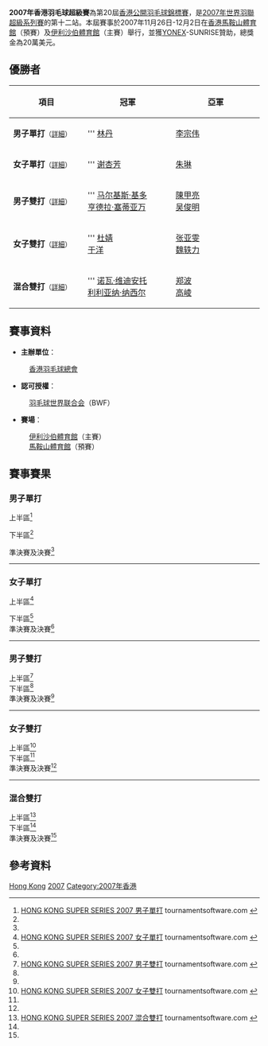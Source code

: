 {{noteTA|G1=Badminton}}
{{infobox badminton event
|name           = 2007年香港羽毛球超級賽
|image          = 
|size           = 
|caption        =
|dates          = 2007年11月26日－12月2日
|number_edition = 第20屆
|level          = 超級系列賽
|prize_money    = 20萬美元
|location       = {{HKG}}
|venue          = [[馬鞍山體育館|馬鞍山體育館]]（預賽）<br/>[[伊利沙伯體育館|伊利沙伯體育館]]（主賽）
|previous       = 2006年香港羽毛球公開賽
|next           = 2008年香港羽毛球超級賽
}}
'''2007年香港羽毛球超級賽'''為第20屆[[香港公開羽毛球錦標賽|香港公開羽毛球錦標賽]]，是[[2007年世界羽聯超級系列賽|2007年世界羽聯超級系列賽]]的第十二站。本屆賽事於2007年11月26日-12月2日在[[香港|香港]][[馬鞍山體育館|馬鞍山體育館]]（預賽）及[[伊利沙伯體育館|伊利沙伯體育館]]（主賽）舉行，並獲[[YONEX|YONEX]]-SUNRISE贊助，總獎金為20萬美元。

== 優勝者 ==
{| class=wikitable style="font-size:small"
!width="200"|項目
!width="250"|冠軍
!width="250"|亞軍
|-
|'''男子單打'''<small>（[[#男子單打|詳細]]）</small>
|'''{{flagicon|CHN}} [[林丹|林丹]]
|{{flagicon|MAS}} [[李宗伟|李宗伟]]
|-
|'''女子單打'''<small>（[[#女子單打|詳細]]）</small>
|'''{{flagicon|CHN}} [[谢杏芳|谢杏芳]]
|{{flagicon|CHN}} [[朱琳_(羽毛球运动员)|朱琳]]
|-
|'''男子雙打'''<small>（[[#男子雙打|詳細]]）</small>
|'''{{flagicon|INA}} [[马尔基斯·基多|马尔基斯·基多]] <br/>{{flagicon|INA}} [[亨德拉·塞蒂亚万|亨德拉·塞蒂亚万]]
|{{flagicon|INA}} [[陳甲亮|陳甲亮]]<br/>{{flagicon|USA}} [[吴俊明|吴俊明]]
|-
|'''女子雙打'''<small>（[[#女子雙打|詳細]]）</small>
|'''{{flagicon|CHN}} [[杜婧|杜婧]] <br/>{{flagicon|CHN}} [[于洋_(羽毛球运动员)|于洋]]
|{{flagicon|CHN}} [[张亚雯|张亚雯]] <br/>{{flagicon|CHN}} [[魏轶力|魏轶力]]
|-
|'''混合雙打'''<small>（[[#混合雙打|詳細]]）</small>
|'''{{flagicon|INA}} [[诺瓦·维迪安托|诺瓦·维迪安托]]<br/>{{flagicon|INA}} [[利利亚纳·纳西尔|利利亚纳·纳西尔]]
|{{flagicon|CHN}} [[郑波_(羽毛球运动员)|郑波]] <br/>{{flagicon|CHN}} [[高崚|高崚]]
|}

==賽事資料==
*'''主辦單位'''：
:[[香港羽毛球總會|香港羽毛球總會]]

*'''認可授權'''：
:[[羽毛球世界联合会|羽毛球世界联合会]]（BWF）

*'''賽場'''：
:[[伊利沙伯體育館|伊利沙伯體育館]]（主賽）
:[[馬鞍山體育館|馬鞍山體育館]]（預賽）

== 賽事賽果 ==
=== 男子單打 ===
;上半區<ref name="MS">[http://tournamentsoftware.com/sport/draw.aspx?id=BBCFBB7B-65DA-4825-8F53-4E0F6B157F27&draw=1 HONG KONG SUPER SERIES 2007 男子單打] tournamentsoftware.com {{en}}</ref>
{{16TeamBracket-Compact-Tennis3
| RD1-seed01=1
| RD1-team01='''{{flagicon|CHN}} [[林丹|林丹]]
| RD1-score01-1='''21
| RD1-score01-2='''21
| RD1-score01-3=
| RD1-seed02=
| RD1-team02={{flagicon|ENG}} [[安德鲁·史密斯_(羽毛球运动员)|安德鲁·史密斯]]
| RD1-score02-1=17
| RD1-score02-2=5
| RD1-score02-3=
| RD1-seed03=PFQ
| RD1-team03={{flagicon|TPE}} [[謝裕興|謝裕興]] (棄權)
| RD1-score03-1=
| RD1-score03-2=
| RD1-score03-3=
| RD1-seed04=
| RD1-team04='''{{flagicon|JPN}} [[佐藤翔治|佐藤翔治]]
| RD1-score04-1=
| RD1-score04-2=
| RD1-score04-3=
| RD1-seed05=6
| RD1-team05='''{{flagicon|INA}} [[陶菲克·希达亚特|陶菲克]]
| RD1-score05-1='''21
| RD1-score05-2='''21
| RD1-score05-3=
| RD1-seed06=
| RD1-team06={{flagicon|CHN}} [[陈宏_(羽毛球运动员)|陈宏]]
| RD1-score06-1=11
| RD1-score06-2=13
| RD1-score06-3=
| RD1-seed07=
| RD1-team07='''{{flagicon|KOR}} [[朴成奐|朴成奐]]
| RD1-score07-1='''21
| RD1-score07-2='''21
| RD1-score07-3=
| RD1-seed08=
| RD1-team08={{flagicon|HKG}} [[吳蔚|吳蔚]]
| RD1-score08-1=17
| RD1-score08-2=18
| RD1-score08-3=
| RD1-seed09=4
| RD1-team09='''{{flagicon|CHN}} [[陈金|陈金]]
| RD1-score09-1=19
| RD1-score09-2='''21
| RD1-score09-3='''21
| RD1-seed10=PFQ
| RD1-team10={{nowrap|{{flagicon|THA}} [[Poompat_Sapkulchananart|P Sapkulchananart]]}}
| RD1-score10-1='''21
| RD1-score10-2=12
| RD1-score10-3=11
| RD1-seed11=
| RD1-team11={{flagicon|NED}} [[迪基·帕尔亚玛|迪基·帕尔亚玛]]
| RD1-score11-1=18
| RD1-score11-2=12
| RD1-score11-3=
| RD1-seed12=Q4
| RD1-team12='''{{flagicon|CHN}} [[龚伟杰|龚伟杰]]
| RD1-score12-1='''21
| RD1-score12-2='''21
| RD1-score12-3=
| RD1-seed13=7
| RD1-team13='''{{flagicon|INA}} [[索尼·昆科罗|索尼·昆科罗]]
| RD1-score13-1='''21
| RD1-score13-2='''21
| RD1-score13-3=
| RD1-seed14=
| RD1-team14={{flagicon|THA}} [[文萨·波萨那|文萨·波萨那]]
| RD1-score14-1=10
| RD1-score14-2=14
| RD1-score14-3=
| RD1-seed15=
| RD1-team15='''{{flagicon|MAS}} [[杨佳宾|杨佳宾]]
| RD1-score15-1='''22
| RD1-score15-2='''25
| RD1-score15-3=
| RD1-seed16=Q1
| RD1-team16={{flagicon|CHN}} [[吕轶|吕轶]]
| RD1-score16-1=20
| RD1-score16-2=23
| RD1-score16-3=

| RD2-seed01=1
| RD2-team01='''{{flagicon|CHN}} [[林丹|林丹]]
| RD2-score01-1='''21
| RD2-score01-2='''21
| RD2-score01-3=
| RD2-seed02=
| RD2-team02={{flagicon|JPN}} [[佐藤翔治|佐藤翔治]]
| RD2-score02-1=15
| RD2-score02-2=11
| RD2-score02-3=
| RD2-seed03=6
| RD2-team03='''{{flagicon|INA}} [[陶菲克·希达亚特|陶菲克]]
| RD2-score03-1='''21
| RD2-score03-2='''21
| RD2-score03-3=
| RD2-seed04=
| RD2-team04={{flagicon|KOR}} [[朴成奐|朴成奐]]
| RD2-score04-1=12
| RD2-score04-2=19
| RD2-score04-3=
| RD2-seed05=4
| RD2-team05='''{{flagicon|CHN}} [[陈金|陈金]]
| RD2-score05-1='''21
| RD2-score05-2='''21
| RD2-score05-3=
| RD2-seed06=Q4
| RD2-team06={{flagicon|CHN}} [[龚伟杰|龚伟杰]]
| RD2-score06-1=16
| RD2-score06-2=13
| RD2-score06-3=
| RD2-seed07=7
| RD2-team07='''{{nowrap|{{flagicon|INA}} [[索尼·昆科罗|索尼·昆科罗]]}}
| RD2-score07-1='''21
| RD2-score07-2='''21
| RD2-score07-3=
| RD2-seed08=
| RD2-team08={{flagicon|MAS}} [[杨佳宾|杨佳宾]]
| RD2-score08-1=17
| RD2-score08-2=13
| RD2-score08-3=

| RD3-seed01=1
| RD3-team01='''{{flagicon|CHN}} [[林丹|林丹]]
| RD3-score01-1='''21
| RD3-score01-2='''21
| RD3-score01-3=
| RD3-seed02=6
| RD3-team02={{flagicon|INA}} [[陶菲克·希达亚特|陶菲克]]
| RD3-score02-1=12
| RD3-score02-2=14
| RD3-score02-3=
| RD3-seed03=4
| RD3-team03='''{{flagicon|CHN}} [[陈金|陈金]]
| RD3-score03-1='''21
| RD3-score03-2='''21
| RD3-score03-3=
| RD3-seed04=7
| RD3-team04={{nowrap|{{flagicon|INA}} [[索尼·昆科罗|索尼·昆科罗]]}}
| RD3-score04-1=8
| RD3-score04-2=6
| RD3-score04-3=

| RD4-seed01=1
| RD4-team01='''{{flagicon|CHN}} [[林丹|林丹]]
| RD4-score01-1='''21
| RD4-score01-2=10
| RD4-score01-3=
| RD4-seed02=4
| RD4-team02={{nowrap|{{flagicon|CHN}} [[陈金|陈金]] (中途退出)}}
| RD4-score02-1=16
| RD4-score02-2=6
| RD4-score02-3=
}}

;下半區<ref name="MS"/>
{{16TeamBracket-Compact-Tennis3

| RD1-seed01=
| RD1-team01='''{{flagicon|MAS}} [[穆罕默德·哈菲兹·宾·哈希姆|哈菲兹]]
| RD1-score01-1='''21
| RD1-score01-2='''21
| RD1-score01-3=
| RD1-seed02=
| RD1-team02={{flagicon|INA}} [[西蒙·桑托索|西蒙·桑托索]]
| RD1-score02-1=15
| RD1-score02-2=17
| RD1-score02-3=
| RD1-seed03=PFQ
| RD1-team03={{flagicon|VIE}} [[阮進明|阮進明]]
| RD1-score03-1=15
| RD1-score03-2=21
| RD1-score03-3=
| RD1-seed04=8
| RD1-team04='''{{nowrap|{{flagicon|DEN}} [[肯尼斯·乔纳森|肯尼斯·乔纳森]]}}
| RD1-score04-1='''21
| RD1-score04-2='''23
| RD1-score04-3=
| RD1-seed05=PFQ
| RD1-team05={{flagicon|KOR}} [[李炫一|李炫一]]
| RD1-score05-1=15
| RD1-score05-2=13
| RD1-score05-3=
| RD1-seed06=
| RD1-team06='''{{flagicon|MAS}} [[罗斯林·哈西姆|罗斯林·哈西姆]]
| RD1-score06-1='''21
| RD1-score06-2='''21
| RD1-score06-3=
| RD1-seed07=
| RD1-team07={{flagicon|HKG}} [[陳仁傑|陳仁傑]]
| RD1-score07-1=15
| RD1-score07-2=19
| RD1-score07-3=
| RD1-seed08=3
| RD1-team08='''{{flagicon|CHN}} [[鲍春来|鲍春来]]
| RD1-score08-1='''21
| RD1-score08-2='''21
| RD1-score08-3=
| RD1-seed09=
| RD1-team09='''{{flagicon|JPN}} [[佐佐木翔|佐佐木翔]]
| RD1-score09-1='''21
| RD1-score09-2='''21
| RD1-score09-3=
| RD1-seed10=
| RD1-team10={{flagicon|NED}} [[方發財|方發財]]
| RD1-score10-1=15
| RD1-score10-2=15
| RD1-score10-3=
| RD1-seed11=
| RD1-team11={{flagicon|MAS}} [[黄综翰|黄综翰]]
| RD1-score11-1=14
| RD1-score11-2=14
| RD1-score11-3=
| RD1-seed12=5
| RD1-team12='''{{flagicon|DEN}} [[彼得·盖德|彼得·盖德]]
| RD1-score12-1='''21
| RD1-score12-2='''21
| RD1-score12-3=
| RD1-seed13=Q2
| RD1-team13={{flagicon|CHN}} [[朱伟伦|朱伟伦]]
| RD1-score13-1=19
| RD1-score13-2=13
| RD1-score13-3=
| RD1-seed14=
| RD1-team14='''{{flagicon|MAS}} [[李传成|李传成]]
| RD1-score14-1='''21
| RD1-score14-2='''21
| RD1-score14-3=
| RD1-seed15=Q3
| RD1-team15={{flagicon|MAS}} [[关明鸿|关明鸿]]
| RD1-score15-1=13
| RD1-score15-2=11
| RD1-score15-3=
| RD1-seed16=2
| RD1-team16='''{{flagicon|MAS}} [[李宗伟|李宗伟]]
| RD1-score16-1='''21
| RD1-score16-2='''21
| RD1-score16-3=

| RD2-seed01=
| RD2-team01={{flagicon|MAS}} [[穆罕默德·哈菲兹·宾·哈希姆|哈菲兹]]
| RD2-score01-1=19
| RD2-score01-2=5
| RD2-score01-3=
| RD2-seed02=8
| RD2-team02='''{{flagicon|DEN}} [[肯尼斯·乔纳森|肯尼斯·乔纳森]]
| RD2-score02-1='''21
| RD2-score02-2='''21
| RD2-score02-3=
| RD2-seed03=
| RD2-team03='''{{flagicon|MAS}} [[罗斯林·哈西姆|罗斯林·哈西姆]]
| RD2-score03-1='''21
| RD2-score03-2=
| RD2-score03-3=
| RD2-seed04=3
| RD2-team04={{nowrap|{{flagicon|CHN}} [[鲍春来|鲍春来]] (中途退出)}}
| RD2-score04-1=19
| RD2-score04-2=
| RD2-score04-3=
| RD2-seed05=
| RD2-team05={{flagicon|JPN}} [[佐佐木翔|佐佐木翔]]
| RD2-score05-1=12
| RD2-score05-2=12
| RD2-score05-3=
| RD2-seed06=5
| RD2-team06='''{{flagicon|DEN}} [[彼得·盖德|彼得·盖德]]
| RD2-score06-1='''21
| RD2-score06-2='''21
| RD2-score06-3=
| RD2-seed07=
| RD2-team07={{flagicon|MAS}} [[李传成|李传成]]
| RD2-score07-1=15
| RD2-score07-2=10
| RD2-score07-3=
| RD2-seed08=2
| RD2-team08='''{{flagicon|MAS}} [[李宗伟|李宗伟]]
| RD2-score08-1='''21
| RD2-score08-2='''21
| RD2-score08-3=

| RD3-seed01=8
| RD3-team01='''{{nowrap|{{flagicon|DEN}} [[肯尼斯·乔纳森|肯尼斯·乔纳森]]}}
| RD3-score01-1='''21
| RD3-score01-2='''21
| RD3-score01-3=
| RD3-seed02=
| RD3-team02={{flagicon|MAS}} [[罗斯林·哈西姆|罗斯林·哈西姆]]
| RD3-score02-1=12
| RD3-score02-2=5
| RD3-score02-3=
| RD3-seed03=5
| RD3-team03={{flagicon|DEN}} [[彼得·盖德|彼得·盖德]]
| RD3-score03-1=17
| RD3-score03-2=20
| RD3-score03-3=
| RD3-seed04=2
| RD3-team04='''{{flagicon|MAS}} [[李宗伟|李宗伟]]
| RD3-score04-1='''21
| RD3-score04-2='''22
| RD3-score04-3=

| RD4-seed01=8
| RD4-team01={{nowrap|{{flagicon|DEN}} [[肯尼斯·乔纳森|肯尼斯·乔纳森]]}}
| RD4-score01-1=13
| RD4-score01-2=17
| RD4-score01-3=
| RD4-seed02=2
| RD4-team02='''{{flagicon|MAS}} [[李宗伟|李宗伟]]
| RD4-score02-1='''21
| RD4-score02-2='''21
| RD4-score02-3=
}}

;準決賽及決賽<ref name="MS"/>
{{4TeamBracket-Tennis3-v2
| team-width=200
| RD1-seed1=1
| RD1-team1='''{{flagicon|CHN}} [[林丹|林丹]]
| RD1-score1-1='''21
| RD1-score1-2=10
| RD1-score1-3=
| RD1-seed2=4
| RD1-team2={{nowrap|{{flagicon|CHN}} [[陈金|陈金]] (中途退出)}}
| RD1-score2-1=16
| RD1-score2-2=6
| RD1-score2-3=
| RD1-seed3=8
| RD1-team3={{flagicon|DEN}} [[肯尼斯·乔纳森|肯尼斯·乔纳森]]
| RD1-score3-1=13
| RD1-score3-2=17
| RD1-score3-3=
| RD1-seed4=2
| RD1-team4='''{{flagicon|MAS}} [[李宗伟|李宗伟]]
| RD1-score4-1='''21
| RD1-score4-2='''21
| RD1-score4-3=
| RD2-seed1=1
| RD2-team1='''{{flagicon|CHN}} [[林丹|林丹]]
| RD2-score1-1=9
| RD2-score1-2='''21
| RD2-score1-3='''21
| RD2-seed2=2
| RD2-team2={{flagicon|MAS}} [[李宗伟|李宗伟]]
| RD2-score2-1='''21
| RD2-score2-2=15
| RD2-score2-3=15
}}
----

=== 女子單打 ===
;上半區<ref name="WS">[http://tournamentsoftware.com/sport/draw.aspx?id=BBCFBB7B-65DA-4825-8F53-4E0F6B157F27&draw=3 HONG KONG SUPER SERIES 2007 女子單打] tournamentsoftware.com {{en}}</ref>
{{16TeamBracket-Compact-Tennis3
| RD1-seed01=1
| RD1-team01='''{{flagicon|CHN}} [[谢杏芳|谢杏芳]]
| RD1-score01-1='''21
| RD1-score01-2='''21
| RD1-score01-3=
| RD1-seed02=
| RD1-team02={{flagicon|CAN}} [[夏尔曼·丽德|夏尔曼·丽德]]
| RD1-score02-1=4
| RD1-score02-2=6
| RD1-score02-3=

| RD1-seed03=
| RD1-team03={{flagicon|TPE}} [[白旻潔|白旻潔]]
| RD1-score03-1=9
| RD1-score03-2=17
| RD1-score03-3=
| RD1-seed04=
| RD1-team04='''{{flagicon|HKG}} [[葉姵延|葉姵延]]
| RD1-score04-1='''21
| RD1-score04-2='''21
| RD1-score04-3=

| RD1-seed05=5
| RD1-team05='''{{flagicon|FRA}} [[皮红艳|皮红艳]]
| RD1-score05-1='''21
| RD1-score05-2='''21
| RD1-score05-3=
| RD1-seed06=Q3
| RD1-team06={{flagicon|HKG}} [[謝影雪|謝影雪]]
| RD1-score06-1=15
| RD1-score06-2=8
| RD1-score06-3=

| RD1-seed07=
| RD1-team07='''{{flagicon|DEN}} [[蒂内·拉斯穆森|蒂内·拉斯穆森]]
| RD1-score07-1='''21
| RD1-score07-2=12
| RD1-score07-3='''21
| RD1-seed08=
| RD1-team08={{flagicon|IND}} [[塞娜·内维尔|塞娜·内维尔]]
| RD1-score08-1=17
| RD1-score08-2='''21
| RD1-score08-3=16

| RD1-seed09=4
| RD1-team09='''{{flagicon|CHN}} [[卢兰|卢兰]]
| RD1-score09-1='''21
| RD1-score09-2='''21
| RD1-score09-3=
| RD1-seed10=
| RD1-team10={{flagicon|TPE}} [[鄭韶婕|鄭韶婕]]
| RD1-score10-1=5
| RD1-score10-2=16
| RD1-score10-3=

| RD1-seed11=PFQ
| RD1-team11={{flagicon|HKG}} [[伍家信|伍家信]]
| RD1-score11-1=10
| RD1-score11-2=9
| RD1-score11-3=
| RD1-seed12=
| RD1-team12='''{{flagicon|NED}} [[姚洁|姚洁]]
| RD1-score12-1='''21
| RD1-score12-2='''21
| RD1-score12-3=

| RD1-seed13=PFQ
| RD1-team13={{flagicon|TPE}} [[張麗瑩|張麗瑩]]
| RD1-score13-1=20
| RD1-score13-2=9
| RD1-score13-3=
| RD1-seed14=PFQ
| RD1-team14='''{{flagicon|HKG}} [[蒙筠怡|蒙筠怡]]
| RD1-score14-1='''22
| RD1-score14-2='''21
| RD1-score14-3=

| RD1-seed15=Q2
| RD1-team15={{flagicon|HKG}} [[陳虹蓉|陳虹蓉]]
| RD1-score15-1=7
| RD1-score15-2=9
| RD1-score15-3=
| RD1-seed16=
| RD1-team16='''{{nowrap|{{flagicon|ENG}} [[特蕾西·哈勒姆|特蕾西·哈勒姆]]}}
| RD1-score16-1='''21
| RD1-score16-2='''21
| RD1-score16-3=

| RD2-seed01=1
| RD2-team01='''{{flagicon|CHN}} [[谢杏芳|谢杏芳]]
| RD2-score01-1='''21
| RD2-score01-2='''21
| RD2-score01-3=
| RD2-seed02=
| RD2-team02={{flagicon|HKG}} [[葉姵延|葉姵延]]
| RD2-score02-1=14
| RD2-score02-2=7
| RD2-score02-3=

| RD2-seed03=5
| RD2-team03={{flagicon|FRA}} [[皮红艳|皮红艳]]
| RD2-score03-1=16
| RD2-score03-2=13
| RD2-score03-3=
| RD2-seed04=
| RD2-team04='''{{flagicon|DEN}} [[蒂内·拉斯穆森|蒂内·拉斯穆森]]
| RD2-score04-1='''21
| RD2-score04-2='''21
| RD2-score04-3=

| RD2-seed05=4
| RD2-team05='''{{flagicon|CHN}} [[卢兰|卢兰]]
| RD2-score05-1='''21
| RD2-score05-2='''21
| RD2-score05-3=
| RD2-seed06=
| RD2-team06={{flagicon|NED}} [[姚洁|姚洁]]
| RD2-score06-1=19
| RD2-score06-2=11
| RD2-score06-3=

| RD2-seed07=PFQ
| RD2-team07={{flagicon|HKG}} [[蒙筠怡|蒙筠怡]]
| RD2-score07-1=13
| RD2-score07-2=15
| RD2-score07-3=
| RD2-seed08=
| RD2-team08='''{{nowrap|{{flagicon|ENG}} [[特蕾西·哈勒姆|特蕾西·哈勒姆]]}}
| RD2-score08-1='''21
| RD2-score08-2='''21
| RD2-score08-3=

| RD3-seed01=1
| RD3-team01='''{{flagicon|CHN}} [[谢杏芳|谢杏芳]]
| RD3-score01-1='''21
| RD3-score01-2='''21
| RD3-score01-3=
| RD3-seed02=
| RD3-team02={{flagicon|DEN}} [[蒂内·拉斯穆森|蒂内·拉斯穆森]]
| RD3-score02-1=15
| RD3-score02-2=15
| RD3-score02-3=

| RD3-seed03=4
| RD3-team03='''{{flagicon|CHN}} [[卢兰|卢兰]]
| RD3-score03-1='''21
| RD3-score03-2='''21
| RD3-score03-3=
| RD3-seed04=7
| RD3-team04={{nowrap|{{flagicon|ENG}} [[特蕾西·哈勒姆|特蕾西·哈勒姆]]}}
| RD3-score04-1=14
| RD3-score04-2=15
| RD3-score04-3=

| RD4-seed01=1
| RD4-team01='''{{nowrap|{{flagicon|CHN}} [[谢杏芳|谢杏芳]]}}
| RD4-score01-1='''21
| RD4-score01-2='''21
| RD4-score01-3=
| RD4-seed02=4
| RD4-team02={{flagicon|CHN}} [[卢兰|卢兰]]
| RD4-score02-1=8
| RD4-score02-2=10
| RD4-score02-3=
}}
;下半區<ref name="WS"/>
;準決賽及決賽<ref name="WS"/>
{{4TeamBracket-Tennis3-v2
| team-width=200
| RD1-seed1=1
| RD1-team1='''{{flagicon|CHN}} [[谢杏芳|谢杏芳]]
| RD1-score1-1='''21
| RD1-score1-2='''21
| RD1-score1-3=
| RD1-seed2=4
| RD1-team2={{flagicon|CHN}} [[卢兰|卢兰]]
| RD1-score2-1=16
| RD1-score2-2=10
| RD1-score2-3=
| RD1-seed3=3
| RD1-team3='''{{flagicon|CHN}} [[朱琳_(羽毛球运动员)|朱琳]]
| RD1-score3-1=11
| RD1-score3-2='''21
| RD1-score3-3='''21
| RD1-seed4=
| RD1-team4={{flagicon|KOR}} [[全在娟|全在娟]]
| RD1-score4-1='''21
| RD1-score4-2=10
| RD1-score4-3=16
| RD2-seed1=1
| RD2-team1='''{{flagicon|CHN}} [[谢杏芳|谢杏芳]]
| RD2-score1-1='''21
| RD2-score1-2='''21
| RD2-score1-3=
| RD2-seed2=3
| RD2-team2={{flagicon|CHN}} [[朱琳_(羽毛球运动员)|朱琳]]
| RD2-score2-1=19
| RD2-score2-2=14
| RD2-score2-3=
}}
----

=== 男子雙打 ===
;上半區<ref name="MD">[http://tournamentsoftware.com/sport/draw.aspx?id=BBCFBB7B-65DA-4825-8F53-4E0F6B157F27&draw=5 HONG KONG SUPER SERIES 2007 男子雙打] tournamentsoftware.com {{en}}</ref>
;下半區<ref name="MD"/>
;準決賽及決賽<ref name="MD"/>
{{4TeamBracket-Tennis3-v2
| team-width=200
| RD1-seed1=6
| RD1-team1='''{{flagicon|INA}} [[陈甲亮|陈甲亮]]<br /> {{flagicon|USA}} [[吴俊明|吴俊明]]
| RD1-score1-1='''21
| RD1-score1-2='''21
| RD1-score1-3=
| RD1-seed2=
| RD1-team2={{flagicon|INA}} [[阿尔文特·尤利安托·钱德拉|阿尔文特·尤利安托]]<br /> {{flagicon|INA}} [[卢卢克·哈迪扬托|卢卢克·哈迪扬托]]
| RD1-score2-1=16
| RD1-score2-2=9
| RD1-score2-3=
| RD1-seed3=3
| RD1-team3='''{{flagicon|INA}} [[马尔基斯·基多|马尔基斯·基多]]<br /> {{flagicon|INA}} [[亨德拉·塞蒂亚万|亨德拉·塞蒂亚万]]
| RD1-score3-1='''21
| RD1-score3-2='''21
| RD1-score3-3=
| RD1-seed4=2
| RD1-team4={{flagicon|CHN}} [[傅海峰|傅海峰]]<br /> {{flagicon|CHN}} [[蔡赟|蔡赟]]
| RD1-score4-1=15
| RD1-score4-2=12
| RD1-score4-3=
| RD2-seed1=6
| RD2-team1={{flagicon|INA}} [[陈甲亮|陈甲亮]]<br /> {{flagicon|USA}} [[吴俊明|吴俊明]]
| RD2-score1-1=12
| RD2-score1-2='''21
| RD2-score1-3=13
| RD2-seed2=3
| RD2-team2='''{{flagicon|INA}} [[马尔基斯·基多|马尔基斯·基多]]<br /> {{flagicon|INA}} [[亨德拉·塞蒂亚万|亨德拉·塞蒂亚万]]
| RD2-score2-1='''21
| RD2-score2-2=18
| RD2-score2-3='''21
}}
----

=== 女子雙打 ===
;上半區<ref name="WD">[http://tournamentsoftware.com/sport/draw.aspx?id=BBCFBB7B-65DA-4825-8F53-4E0F6B157F27&draw=7 HONG KONG SUPER SERIES 2007 女子雙打] tournamentsoftware.com {{en}}</ref>
;下半區<ref name="WD"/>
;準決賽及決賽<ref name="WD"/>
{{4TeamBracket-Tennis3-v2
| team-width=200
| RD1-seed1=1
| RD1-team1='''{{flagicon|CHN}} [[张亚雯|张亚雯]]<br /> {{flagicon|CHN}} [[魏轶力|魏轶力]]
| RD1-score1-1='''21
| RD1-score1-2='''21
| RD1-score1-3=
| RD1-seed2=4
| RD1-team2={{flagicon|TPE}} [[簡毓瑾|簡毓瑾]]<br /> {{flagicon|TPE}} [[程文欣|程文欣]]
| RD1-score2-1=16
| RD1-score2-2=13
| RD1-score2-3=
| RD1-seed3=5
| RD1-team3={{flagicon|CHN}} [[高崚|高崚]]<br /> {{flagicon|CHN}} [[赵婷婷|赵婷婷]]
| RD1-score3-1='''21
| RD1-score3-2=17
| RD1-score3-3=16
| RD1-seed4=
| RD1-team4='''{{flagicon|CHN}} [[杜婧|杜婧]]<br /> {{flagicon|CHN}} [[于洋_(羽毛球运动员)|于洋]]
| RD1-score4-1=19
| RD1-score4-2='''21
| RD1-score4-3='''21
| RD2-seed1=1
| RD2-team1={{flagicon|CHN}} [[张亚雯|张亚雯]]<br /> {{flagicon|CHN}} [[魏轶力|魏轶力]]
| RD2-score1-1=20
| RD2-score1-2='''21
| RD2-score1-3=17
| RD2-seed2=
| RD2-team2='''{{flagicon|CHN}} [[杜婧|杜婧]]<br /> {{flagicon|CHN}} [[于洋_(羽毛球运动员)|于洋]]
| RD2-score2-1='''22
| RD2-score2-2=13
| RD2-score2-3='''21
}}
----

=== 混合雙打 ===
;上半區<ref name="XD">[http://tournamentsoftware.com/sport/draw.aspx?id=BBCFBB7B-65DA-4825-8F53-4E0F6B157F27&draw=9 HONG KONG SUPER SERIES 2007 混合雙打] tournamentsoftware.com {{en}}</ref>
;下半區<ref name="XD"/>
;準決賽及決賽<ref name="XD"/>
{{4TeamBracket-Tennis3-v2
| team-width=200
| RD1-seed1=1
| RD1-team1='''{{flagicon|CHN}} [[郑波_(羽毛球运动员)|郑波]]<br /> {{flagicon|CHN}} [[高崚|高崚]]
| RD1-score1-1=
| RD1-score1-2=
| RD1-score1-3=
| RD1-seed2=3
| RD1-team2={{flagicon|CHN}} [[谢中博|谢中博]]<br /> {{flagicon|CHN}} [[张亚雯|张亚雯]](棄權)
| RD1-score2-1=
| RD1-score2-2=
| RD1-score2-3=
| RD1-seed3=4
| RD1-team3={{flagicon|INA}} [[林培雷|林培雷]] <br /> {{flagicon|INA}} [[维塔·玛丽莎|维塔·玛丽莎]]
| RD1-score3-1=20
| RD1-score3-2='''21
| RD1-score3-3=19
| RD1-seed4=2
| RD1-team4='''{{flagicon|INA}} [[诺瓦·维迪安托|诺瓦·维迪安托]] <br /> {{flagicon|INA}} [[利利亚纳·纳西尔|利利亚纳·纳西尔]]
| RD1-score4-1='''22
| RD1-score4-2=13
| RD1-score4-3='''21
| RD2-seed1=1
| RD2-team1={{flagicon|CHN}} [[郑波_(羽毛球运动员)|郑波]]<br /> {{flagicon|CHN}} [[高崚|高崚]]
| RD2-score1-1='''23
| RD2-score1-2=18
| RD2-score1-3=19
| RD2-seed2=2
| RD2-team2='''{{flagicon|INA}} [[诺瓦·维迪安托|诺瓦·维迪安托]] <br /> {{flagicon|INA}} [[利利亚纳·纳西尔|利利亚纳·纳西尔]]
| RD2-score2-1=21
| RD2-score2-2='''21
| RD2-score2-3='''21
}}

== 參考資料 ==
{{Reflist}}

{{2007年世界羽聯超級系列賽}}

[[Category:2007年世界羽聯超級系列賽|Hong Kong]]
[[Category:香港公開羽毛球錦標賽|2007]]
[[Category:2007年香港|Category:2007年香港]]